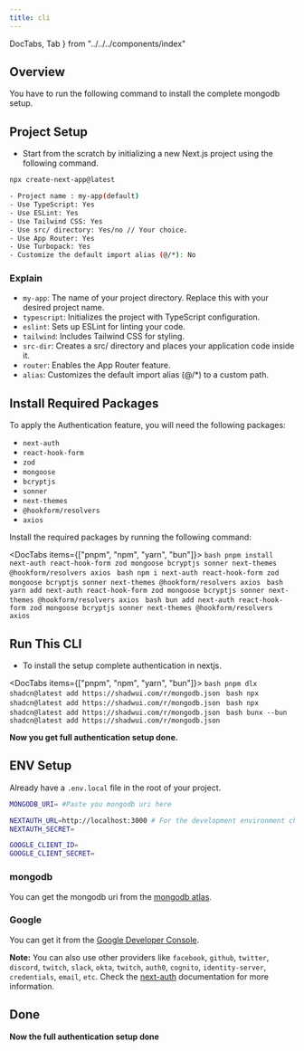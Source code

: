 ```yaml
---
title: cli
---
```


  DocTabs,
  Tab
} from "../../../components/index"

## Overview
You have to run the following command to install the complete mongodb setup.

## Project Setup 
- Start from the scratch by initializing a new Next.js project using the following command.

```bash
npx create-next-app@latest
```

```bash
- Project name : my-app(default)
- Use TypeScript: Yes
- Use ESLint: Yes
- Use Tailwind CSS: Yes
- Use src/ directory: Yes/no // Your choice.
- Use App Router: Yes
- Use Turbopack: Yes
- Customize the default import alias (@/*): No
```

### Explain
- `my-app`: The name of your project directory. Replace this with your desired project name.
- `typescript`: Initializes the project with TypeScript configuration.
- `eslint`: Sets up ESLint for linting your code.
- `tailwind`: Includes Tailwind CSS for styling.
- `src-dir`: Creates a src/ directory and places your application code inside it.
- `router`: Enables the App Router feature.
- `alias`: Customizes the default import alias (@/*) to a custom path.

## Install Required Packages
To apply the Authentication feature, you will need the following packages:
- `next-auth`
- `react-hook-form`
- `zod`
- `mongoose`
- `bcryptjs`
- `sonner`
- `next-themes`
- `@hookform/resolvers`
- `axios`

Install the required packages by running the following command:

<DocTabs items={["pnpm", "npm", "yarn", "bun"]}>
  <Tab value="pnpm">
    ```bash
    pnpm install next-auth react-hook-form zod mongoose bcryptjs sonner next-themes @hookform/resolvers axios
    ```
  </Tab>
  <Tab value="npm">
    ```bash
    npm i next-auth react-hook-form zod mongoose bcryptjs sonner next-themes @hookform/resolvers axios
    ```
  </Tab>
  <Tab value="yarn">
    ```bash
    yarn add next-auth react-hook-form zod mongoose bcryptjs sonner next-themes @hookform/resolvers axios
    ```
  </Tab>
  <Tab value="bun">
    ```bash
    bun add next-auth react-hook-form zod mongoose bcryptjs sonner next-themes @hookform/resolvers axios
    ```
  </Tab>
</DocTabs>

## Run This CLI
- To install the setup complete authentication in nextjs.

<DocTabs items={["pnpm", "npm", "yarn", "bun"]}>
  <Tab value="pnpm">
    ```bash
    pnpm dlx shadcn@latest add https://shadwui.com/r/mongodb.json
    ```
  </Tab>
  <Tab value="npm">
    ```bash
    npx shadcn@latest add https://shadwui.com/r/mongodb.json
    ```
  </Tab>
  <Tab value="yarn">
    ```bash
    npx shadcn@latest add https://shadwui.com/r/mongodb.json
    ```
  </Tab>
  <Tab value="bun">
    ```bash
    bunx --bun shadcn@latest add https://shadwui.com/r/mongodb.json
    ```
  </Tab>
</DocTabs>

**Now you get full authentication setup done.**

## ENV Setup
Already have a `.env.local` file in the root of your project.

```bash
MONGODB_URI= #Paste you mongodb uri here

NEXTAUTH_URL=http://localhost:3000 # For the development environment change it to production url
NEXTAUTH_SECRET=

GOOGLE_CLIENT_ID=
GOOGLE_CLIENT_SECRET=
```

### mongodb
You can get the mongodb uri from the [mongodb atlas](https://www.mongodb.com/).

### Google
You can get it from the [Google Developer Console](https://console.developers.google.com/).

**Note:** You can also use other providers like `facebook`, `github`, `twitter`, `discord`, `twitch`, `slack`, `okta`, `twitch`, `auth0`, `cognito`, `identity-server`, `credentials`, `email`, `etc`.
Check the [next-auth](https://next-auth.js.org/) documentation for more information.


## Done
**Now the full authentication setup done**